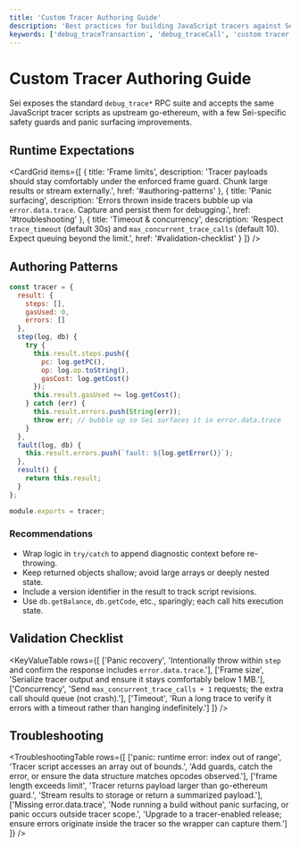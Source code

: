 ```yaml
---
title: 'Custom Tracer Authoring Guide'
description: 'Best practices for building JavaScript tracers against Sei’s go-ethereum fork.'
keywords: ['debug_traceTransaction', 'debug_traceCall', 'custom tracer', 'go-ethereum tracer', 'panic handling']
---
```



# Custom Tracer Authoring Guide

Sei exposes the standard `debug_trace*` RPC suite and accepts the same JavaScript tracer scripts as upstream go-ethereum, with a few Sei-specific safety guards and panic surfacing improvements.

## Runtime Expectations

<CardGrid
  items={[
    {
      title: 'Frame limits',
      description: 'Tracer payloads should stay comfortably under the enforced frame guard. Chunk large results or stream externally.',
      href: '#authoring-patterns'
    },
    {
      title: 'Panic surfacing',
      description: 'Errors thrown inside tracers bubble up via `error.data.trace`. Capture and persist them for debugging.',
      href: '#troubleshooting'
    },
    {
      title: 'Timeout & concurrency',
      description: 'Respect `trace_timeout` (default 30s) and `max_concurrent_trace_calls` (default 10). Expect queuing beyond the limit.',
      href: '#validation-checklist'
    }
  ]}
/>

## Authoring Patterns

```javascript copy
const tracer = {
  result: {
    steps: [],
    gasUsed: 0,
    errors: []
  },
  step(log, db) {
    try {
      this.result.steps.push({
        pc: log.getPC(),
        op: log.op.toString(),
        gasCost: log.getCost()
      });
      this.result.gasUsed += log.getCost();
    } catch (err) {
      this.result.errors.push(String(err));
      throw err; // bubble up so Sei surfaces it in error.data.trace
    }
  },
  fault(log, db) {
    this.result.errors.push(`fault: ${log.getError()}`);
  },
  result() {
    return this.result;
  }
};

module.exports = tracer;
```

### Recommendations

- Wrap logic in `try/catch` to append diagnostic context before re-throwing.
- Keep returned objects shallow; avoid large arrays or deeply nested state.
- Include a version identifier in the result to track script revisions.
- Use `db.getBalance`, `db.getCode`, etc., sparingly; each call hits execution state.

## Validation Checklist

<KeyValueTable
  rows={[
    ['Panic recovery', 'Intentionally throw within `step` and confirm the response includes `error.data.trace`.'],
    ['Frame size', 'Serialize tracer output and ensure it stays comfortably below 1 MB.'],
    ['Concurrency', 'Send `max_concurrent_trace_calls + 1` requests; the extra call should queue (not crash).'],
    ['Timeout', 'Run a long trace to verify it errors with a timeout rather than hanging indefinitely.']
  ]}
/>

## Troubleshooting

<TroubleshootingTable
  rows={[
    ['panic: runtime error: index out of range', 'Tracer script accesses an array out of bounds.', 'Add guards, catch the error, or ensure the data structure matches opcodes observed.'],
    ['frame length exceeds limit', 'Tracer returns payload larger than go-ethereum guard.', 'Stream results to storage or return a summarized payload.'],
    ['Missing error.data.trace', 'Node running a build without panic surfacing, or panic occurs outside tracer scope.', 'Upgrade to a tracer-enabled release; ensure errors originate inside the tracer so the wrapper can capture them.']
  ]}
/>
